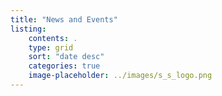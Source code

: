 ```yaml
---
title: "News and Events"
listing:
    contents: .
    type: grid
    sort: "date desc"
    categories: true
    image-placeholder: ../images/s_s_logo.png
---
```


